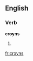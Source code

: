 ==English==

===Verb===
'''croyns'''

# {{obsolete}} {{third-person singular of|croyn}}

[[fr:croyns]]